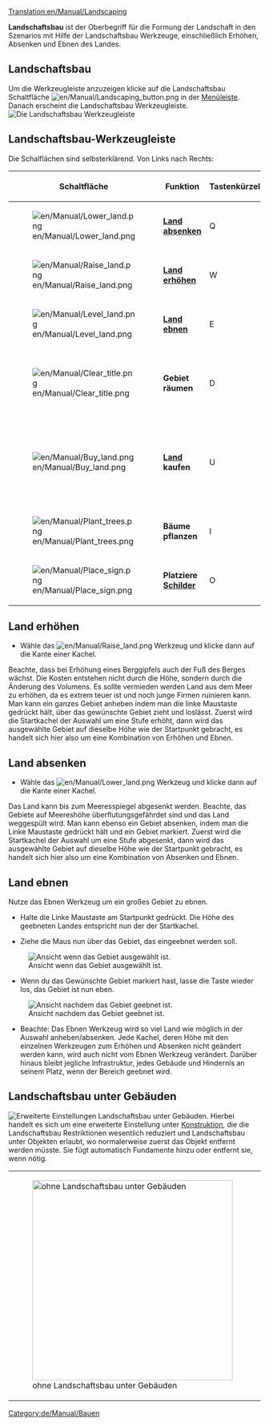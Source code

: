 [[Translation:en/Manual/Landscaping]]
{{de/Übersetzung|en/Manual/Landscaping|100}}
{{de/Manual/Tutorial/Tutorial}}{{de/Manual/Inhaltsverzeichnis}}

'''Landschaftsbau''' ist der Oberbegriff für die Formung der Landschaft in den Szenarios mit Hilfe der Landschaftsbau Werkzeuge, einschließlich Erhöhen, Absenken und Ebnen des Landes.

==Landschaftsbau==
Um die Werkzeugleiste anzuzeigen klicke auf die Landschaftsbau Schaltfläche [[File:en/Manual/Landscaping button.png]] in der [[de/Manual/Spieloberfläche|Menüleiste]]. Danach erscheint die Landschaftsbau Werkzeugleiste.
[[File:en/Manual/Landscaping toolbar.png|none|frame|Die Landschaftsbau Werkzeugleiste]]

==Landschaftsbau-Werkzeugleiste==

Die Schalflächen sind selbsterklärend. Von Links nach Rechts:

{| {{en/Wikitable}}
|- style="background:#efefef"
!width='46'|Schaltfläche
!width='160'|Funktion
!Tastenkürzel
!Beschreibung
|-
|[[File:en/Manual/Lower land.png]]
|'''[[#land-absenken|Land absenken]]'''
|Q
|
|-
|[[File:en/Manual/Raise land.png]]
|'''[[#land-erhohen|Land erhöhen]]'''
|W
|
|-
|[[File:en/Manual/Level land.png]]
|'''[[#land-ebnen|Land ebnen]]'''
|E
|
|-
|[[File:en/Manual/Clear title.png]]
|'''Gebiet räumen'''
|D
|Räumt ein Feld vollständig. Nicht auf jedes Feld anwendbar. 
|-
|[[File:en/Manual/Buy land.png]]
|'''[[de/Land|Land]] kaufen'''
|U
|Reserviert das Land, verhindert Bebauung durch Städte oder Gegenspieler.
|-
|[[File:en/Manual/Plant trees.png]]
|'''Bäume pflanzen'''
|I
|Öffnet das Menü zum Bäumepflanzen.
|-
|[[File:en/Manual/Place sign.png]]
|'''Platziere [[de/Schild|Schilder]]'''
|O
|
|}

==Land erhöhen==
* Wähle das [[File:en/Manual/Raise land.png]] Werkzeug und klicke dann auf die Kante einer Kachel.
Beachte, dass bei Erhöhung eines Berggipfels auch der Fuß des Berges wächst. Die Kosten entstehen nicht durch die Höhe, sondern durch die Änderung des Volumens. Es sollte vermieden werden Land aus dem Meer zu erhöhen, da es extrem teuer ist und noch junge Firmen ruinieren kann.
Man kann ein ganzes Gebiet anheben indem man die linke Maustaste gedrückt hält, über das gewünschte Gebiet zieht und loslässt. Zuerst wird die Startkachel der Auswahl um eine Stufe erhöht, dann wird das ausgewählte Gebiet auf dieselbe Höhe wie der Startpunkt gebracht, es handelt sich hier also um eine Kombination von Erhöhen und Ebnen.

==Land absenken==
* Wähle das [[File:en/Manual/Lower land.png]] Werkzeug und klicke dann auf die Kante einer Kachel.
Das Land kann bis zum Meeresspiegel abgesenkt werden. Beachte, das Gebiete auf Meereshöhe überflutungsgefährdet sind und das Land weggespült wird.
Man kann ebenso ein Gebiet absenken, indem man die Linke Maustaste gedrückt hält und ein Gebiet markiert. Zuerst wird die Startkachel der Auswahl um eine Stufe abgesenkt, dann wird das ausgewählte Gebiet auf dieselbe Höhe wie der Startpunkt gebracht, es handelt sich hier also um eine Kombination von Absenken und Ebnen.

==Land ebnen==
Nutze das Ebnen Werkzeug um ein großes Gebiet zu ebnen.

* Halte die Linke Maustaste am Startpunkt gedrückt. Die Höhe des geebneten Landes entspricht nun der der Startkachel.

* Ziehe die Maus nun über das Gebiet, das eingeebnet werden soll.
[[File:en/Manual/Level land before.png|center|frame|Ansicht wenn das Gebiet ausgewählt ist.]]

*Wenn du das Gewünschte Gebiet markiert hast, lasse die Taste wieder los, das Gebiet ist nun eben.
[[File:en/Manual/Level land after.png|center|frame|Ansicht nachdem das Gebiet geebnet ist.]]

*Beachte: Das Ebnen Werkzeug wird so viel Land wie möglich in der Auswahl anheben/absenken. Jede Kachel, deren Höhe mit den einzelnen Werkzeugen zum Erhöhen und Absenken nicht geändert werden kann, wird auch nicht vom Ebnen Werkzeug verändert. Darüber hinaus bleibt jegliche Infrastruktur, jedes Gebäude und Hindernis an seinem Platz, wenn der Bereich geebnet wird.

==Landschaftsbau unter Gebäuden==
[[File:en/Manual/Autoslope.png|right|frame|Erweiterte Einstellungen ''Landschaftsbau unter Gebäuden''.]]
Hierbei handelt es sich um eine erweiterte Einstellung unter [[de/Konstruktion|Konstruktion]], die die Landschaftsbau Restriktionen wesentlich reduziert und Landschaftsbau unter Objekten erlaubt, wo normalerweise zuerst das Objekt entfernt werden müsste. Sie fügt automatisch Fundamente hinzu oder entfernt sie, wenn nötig.
{|
|[[File:en/Manual/Terraformoff.png|none|thumb|400px|ohne Landschaftsbau unter Gebäuden]]
|[[File:en/Manual/Terraformon.png|none|thumb|400px|mit Landschaftsbau unter Gebäuden]]
|}

{{en/Feature|0.6}}
[[Category:de/Manual/Bauen]]